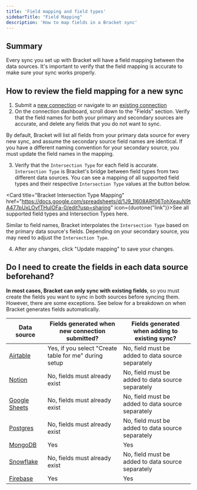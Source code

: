 ```yaml
---
title: 'Field mapping and field types'
sidebarTitle: "Field Mapping"
description: 'How to map fields in a Bracket sync'
---
```


## Summary

Every sync you set up with Bracket will have a field mapping between the data sources. It's important to verify that the field mapping is accurate to make sure your sync works properly. 

## How to review the field mapping for a new sync

1. Submit a [new connection](https://app.usebracket.com/) or navigate to an [existing connection](https://app.usebracket.com/connections)
2. On the connection dashboard, scroll down to the "Fields" section. Verify that the field names for both your primary and secondary sources are accurate, and delete any fields that you do not want to sync.

<Note>By default, Bracket will list all fields from your primary data source for every new sync, and assume the secondary source field names are identical. If you have a different naming convention for your secondary source, you must update the field names in the mapping.</Note>

3. Verify that the `Intersection Type` for each field is accurate. `Intersection Type` is Bracket's bridge between field types from two different data sources. You can see a mapping of all supported field types and their respective `Intersection Type` values at the button below. 

<Card title="Bracket Intersection Type Mapping" href="https://docs.google.com/spreadsheets/d/1J9_1I608ARf06TohXeauN9tA477pUxLOvfTHuIOFa-0/edit?usp=sharing" icon={duotone("link")}>See all supported field types and Intersection Types here.</Card>

<Warning>Similar to field names, Bracket interpolates the `Intersection Type` based on the primary data source's fields. Depending on your secondary source, you may need to adjust the `Intersection Type`.</Warning>

4. After any changes, click "Update mapping" to save your changes. 


## Do I need to create the fields in each data source beforehand?

**In most cases, Bracket can only sync with existing fields**, so you must create the fields you want to sync in both sources before syncing them. However, there are some exceptions. See below for a breakdown on when Bracket generates fields automatically.

| Data source                                       |    Fields generated when new connection submitted?                                                                                | Fields generated when adding to existing sync? |
| --------------------------------                  | --------------------------------------------------------------------------------------------------------------------------------- | --------------------------------------------------------------------------------------------------------------------------------- |
| [Airtable](/connecting/airtable_connecting)      | Yes, if you select "Create table for me" during setup                                                                              | No, field must be added to data source separately |
| [Notion](/connecting/notion_connecting)          | No, fields must already exist                                                                                                      |  No, field must be added to data source separately |
| [Google Sheets](/connecting/gsheets_connecting)  | No, fields must already exist                                                                                                      |  No, field must be added to data source separately |
| [Postgres](/connecting/postgres_connecting)      | No, fields must already exist                                                                                                      |  No, field must be added to data source separately |
| [MongoDB](/database/mongodb_connecting)          | Yes                                                                                                                                |  Yes |
| [Snowflake](/database/snowflake_connecting)      | No, fields must already exist                                                                                                      |  No, field must be added to data source separately |
| [Firebase](/database/firebase_connecting)      | Yes                                                                                                                                  |  Yes |



